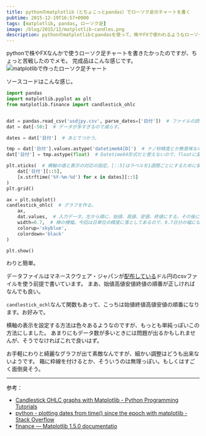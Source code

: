 ```yaml
---
title: pythonのmatplotlib（とちょこっとpandas）でローソク足のチャートを書く
pubtime: 2015-12-19T16:57+0900
tags: [matplotlib, pandas, ローソク足]
image: /blog/2015/12/matplotlib-candles.png
description: pythonのmatplotlibとpandasを使って、株やFXで使われるようなローソク足チャートを作成する方法のメモです。
---
```


pythonで株やFXなんかで使うローソク足チャートを書きたかったのですが、ちょっと苦戦したのでメモ。
完成品はこんな感じです。
![matplotlibで作ったローソク足チャート](/blog/2015/12/matplotlib-candles.png)

ソースコードはこんな感じ。
``` python
import pandas
import matplotlib.pyplot as plt
from matplotlib.finance import candlestick_ohlc


dat = pandas.read_csv('usdjpy.csv', parse_dates=['日付'])  # ファイルの読み込み。
dat = dat[-50:]  # データが多すぎるので減らす。

dates = dat['日付']  # あとでつかう。

tmp = dat['日付'].values.astype('datetime64[D]')  # ナノ秒精度とか無意味なので、精度を日単位まで落とす。
dat['日付'] = tmp.astype(float)  # Datetime64形式だと使えないので、floatに変換。

plt.xticks(  # 横軸の値と表示の対応の設定。[::5]はラベルを1週間ごとにするために使っている。
    dat['日付'][::5],
    [x.strftime('%Y-%m-%d') for x in dates][::5]
)
plt.grid()

ax = plt.subplot()
candlestick_ohlc(  # グラフを作る。
    ax,
    dat.values,  # 入力データ。左から順に、始値、高値、安値、終値にする。その後にデータが続いてても良いらしい。
    width=0.7,  # 棒の横幅。今回は日単位の精度に落としてあるので、0.7日分の幅になる。
    colorup='skyblue',
    colordown='black'
)

plt.show()
```
わりと簡単。

データファイルはマネースクウェア・ジャパンが[配布している](http://www.m2j.co.jp/market/historical.php)ドル円のcsvファイルを使う前提で書いています。
まあ、始値高値安値終値の順番が正しければなんでも良い。

`candlestick_ochl`なんて関数もあって、こっちは始値終値高値安値の順番になります。お好みで。

横軸の表示を設定する方法は色々あるようなのですが、もっとも単純っぽいこの方法にしました。
あまりにもデータ数が多いときには問題が出るかもしれませんが、そうでなければこれで良いはず。

お手軽にわりと綺麗なグラフが出て素敵なんですが、細かい調整はどうも出来ないようです。
箱に枠線を付けるとか、そういうのは無理っぽい。もしくはすごく面倒臭そう。

---

参考：
- [Candlestick OHLC graphs with Matplotlib - Python Programming Tutorials](https://pythonprogramming.net/candlestick-ohlc-graph-matplotlib-tutorial/)
- [python - plotting dates from time() since the epoch with matplotlib - Stack Overflow](http://stackoverflow.com/questions/17535065/plotting-dates-from-time-since-the-epoch-with-matplotlib)
- [finance &mdash; Matplotlib 1.5.0 documentatio](http://matplotlib.org/api/finance_api.html)
